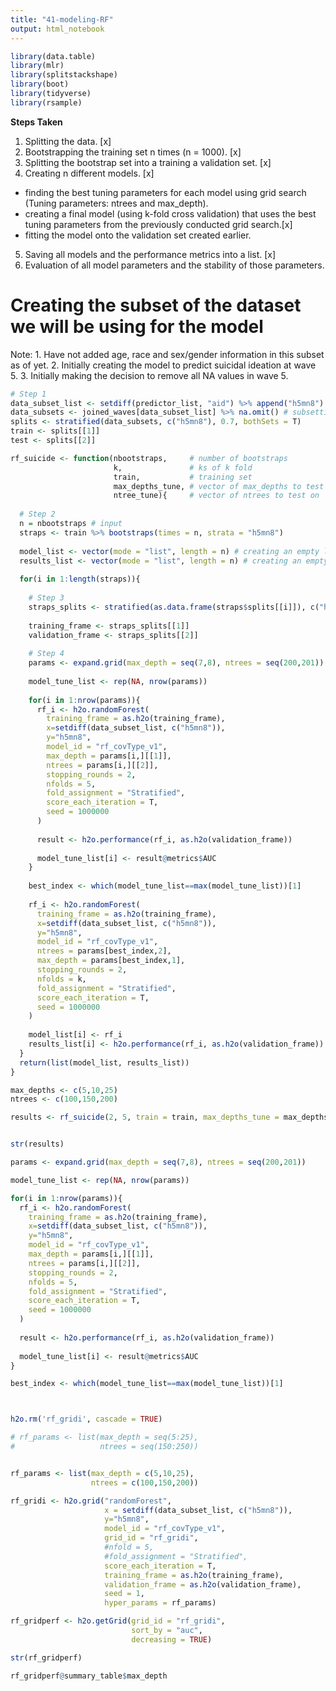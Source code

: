 ```yaml
---
title: "41-modeling-RF"
output: html_notebook
---
```


```r
library(data.table)
library(mlr)
library(splitstackshape)
library(boot)
library(tidyverse)
library(rsample)
```

**Steps Taken**

1. Splitting the data. [x]
2. Bootstrapping the training set n times (n = 1000). [x]
3. Splitting the bootstrap set into a training a validation set. [x]
4. Creating n different models. [x]
- finding the best tuning parameters for each model using grid search (Tuning parameters: ntrees and max_depth).
- creating a final model (using k-fold cross validation) that uses the best tuning parameters from the previously conducted grid search.[x]
- fitting the model onto the validation set created earlier.
5. Saving all models and the performance metrics into a list. [x]
6. Evaluation of all model parameters and the stability of those parameters.  


# Creating the subset of the dataset we will be using for the model
Note:
1. Have not added age, race and sex/gender information in this subset as of yet. 
2. Initially creating the model to predict suicidal ideation at wave 5. 
3. Initially making the decision to remove all NA values in wave 5.

```r

# Step 1
data_subset_list <- setdiff(predictor_list, "aid") %>% append("h5mn8") # list of variables to use 
data_subsets <- joined_waves[data_subset_list] %>% na.omit() # subsetting the data based on the variables
splits <- stratified(data_subsets, c("h5mn8"), 0.7, bothSets = T) 
train <- splits[[1]]
test <- splits[[2]]

rf_suicide <- function(nbootstraps,     # number of bootstraps
                       k,               # ks of k fold
                       train,           # training set
                       max_depths_tune, # vector of max_depths to test on
                       ntree_tune){     # vector of ntrees to test on
  
  # Step 2
  n = nbootstraps # input 
  straps <- train %>% bootstraps(times = n, strata = "h5mn8")
  
  model_list <- vector(mode = "list", length = n) # creating an empty list to save all the models
  results_list <- vector(mode = "list", length = n) # creating an empty list to save all the model validation results
  
  for(i in 1:length(straps)){
    
    # Step 3
    straps_splits <- stratified(as.data.frame(straps$splits[[i]]), c("h5mn8"), 0.9, bothSets = T) 
    
    training_frame <- straps_splits[[1]]
    validation_frame <- straps_splits[[2]]
    
    # Step 4
    params <- expand.grid(max_depth = seq(7,8), ntrees = seq(200,201))
    
    model_tune_list <- rep(NA, nrow(params))
    
    for(i in 1:nrow(params)){
      rf_i <- h2o.randomForest(
        training_frame = as.h2o(training_frame),
        x=setdiff(data_subset_list, c("h5mn8")),
        y="h5mn8", 
        model_id = "rf_covType_v1",
        max_depth = params[i,][[1]],
        ntrees = params[i,][[2]], 
        stopping_rounds = 2,
        nfolds = 5,
        fold_assignment = "Stratified",
        score_each_iteration = T,
        seed = 1000000
      )
      
      result <- h2o.performance(rf_i, as.h2o(validation_frame))
      
      model_tune_list[i] <- result@metrics$AUC
    }
    
    best_index <- which(model_tune_list==max(model_tune_list))[1]
    
    rf_i <- h2o.randomForest(
      training_frame = as.h2o(training_frame),
      x=setdiff(data_subset_list, c("h5mn8")),
      y="h5mn8", 
      model_id = "rf_covType_v1",
      ntrees = params[best_index,2], 
      max_depth = params[best_index,1],
      stopping_rounds = 2,
      nfolds = k,
      fold_assignment = "Stratified",
      score_each_iteration = T,
      seed = 1000000
    )
    
    model_list[i] <- rf_i
    results_list[i] <- h2o.performance(rf_i, as.h2o(validation_frame))
  }
  return(list(model_list, results_list))
}

max_depths <- c(5,10,25)
ntrees <- c(100,150,200)

results <- rf_suicide(2, 5, train = train, max_depths_tune = max_depths, ntree_tune = ntrees)


str(results)
```

```r

params <- expand.grid(max_depth = seq(7,8), ntrees = seq(200,201))

model_tune_list <- rep(NA, nrow(params))

for(i in 1:nrow(params)){
  rf_i <- h2o.randomForest(
    training_frame = as.h2o(training_frame),
    x=setdiff(data_subset_list, c("h5mn8")),
    y="h5mn8", 
    model_id = "rf_covType_v1",
    max_depth = params[i,][[1]],
    ntrees = params[i,][[2]], 
    stopping_rounds = 2,
    nfolds = 5,
    fold_assignment = "Stratified",
    score_each_iteration = T,
    seed = 1000000
  )
  
  result <- h2o.performance(rf_i, as.h2o(validation_frame))
  
  model_tune_list[i] <- result@metrics$AUC
}

best_index <- which(model_tune_list==max(model_tune_list))[1]




```



```r
h2o.rm('rf_gridi', cascade = TRUE)

```


```r

# rf_params <- list(max_depth = seq(5:25),
#                   ntrees = seq(150:250))


rf_params <- list(max_depth = c(5,10,25),
                  ntrees = c(100,150,200))

rf_gridi <- h2o.grid("randomForest", 
                     x = setdiff(data_subset_list, c("h5mn8")),
                     y="h5mn8",
                     model_id = "rf_covType_v1",
                     grid_id = "rf_gridi",
                     #nfold = 5,
                     #fold_assignment = "Stratified",
                     score_each_iteration = T,
                     training_frame = as.h2o(training_frame),
                     validation_frame = as.h2o(validation_frame),
                     seed = 1,
                     hyper_params = rf_params)

rf_gridperf <- h2o.getGrid(grid_id = "rf_gridi",
                           sort_by = "auc",
                           decreasing = TRUE)

str(rf_gridperf)

rf_gridperf@summary_table$max_depth
```





























<!-- ```{r} -->


<!-- data_subset_list <- setdiff(predictor_list, "aid") %>% append("h5mn8") -->

<!-- data_subsets <- joined_waves[data_subset_list] %>% na.omit() %>% bootstraps(times = 2) # Creating 2 samples -->


<!-- summary(data_subsets) -->


<!-- ``` -->

<!-- ```{r stratified train-test split} -->
<!-- #set.seed(42) -- Consider updating seed at every iteration or model creation -->
<!-- #splits <- as.h2o(stratified(data_subset, c("h5mn8"), 0.7, bothSets = T)) -->
<!-- splits <- stratified(data_subset, c("h5mn8"), 0.7, bothSets = T) -->

<!-- train <- as.h2o(splits[[1]]) -->

<!-- test <- as.h2o(splits[[2]]) -->



<!-- ## what if bootstrap here, test later -->
<!-- #  -->
<!-- # subsets_resample <- nested_cv(train,  -->
<!-- #                      outside = vfold_cv(repeats = 5),  -->
<!-- #                      inside = bootstraps(2)) -->


<!-- ``` -->

<!-- ```{r} -->
<!-- rf1 <- h2o.randomForest( -->
<!--   training_frame = train, -->
<!--   x=setdiff(predictor_list, c("aid","h5mn8")), -->
<!--   y=49,  -->
<!--   model_id = "rf_covType_v1", -->
<!--   ntrees = 500,  -->
<!--   max_depth = 10, -->
<!--   stopping_rounds = 2, -->
<!--   nfolds = 5, -->
<!--   fold_assignment = "Stratified", -->
<!--   score_each_iteration = T, -->
<!--   seed = 1000000) -->

<!-- rf1 -->
<!-- ``` -->


<!-- ```{r} -->

<!-- RF <- function(ntrees = 500,max_depth = 10 ){ -->
<!--   rf1 <- h2o.randomForest( -->
<!--     training_frame = train, -->
<!--     x=setdiff(predictor_list, c("aid","h5mn8")), -->
<!--     y="h5mn8",  -->
<!--     model_id = "rf_covType_v1", -->
<!--     ntrees,  -->
<!--     max_depth, -->
<!--     stopping_rounds = 2, -->
<!--     nfolds = 5, -->
<!--     fold_assignment = "Stratified", -->
<!--     score_each_iteration = T, -->
<!--     seed = 1000000) -->


<!--   return(rf1) -->
<!-- } -->



<!-- ``` -->



<!-- ```{r} -->
<!-- summary(rf1) -->
<!-- ``` -->




